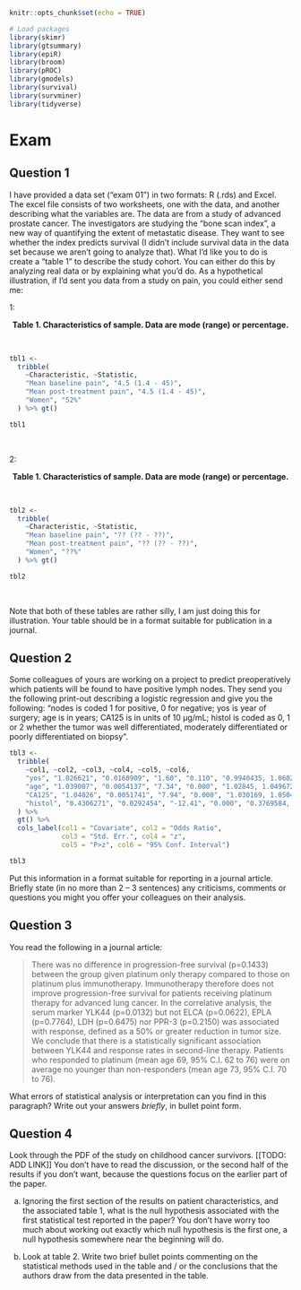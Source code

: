 ```r
knitr::opts_chunk$set(echo = TRUE)

# Load packages
library(skimr)
library(gtsummary)
library(epiR)
library(broom)
library(pROC)
library(gmodels)
library(survival)
library(survminer)
library(tidyverse)

```

# Exam

## Question 1

I have provided a data set ("exam 01") in two formats: R (.rds) and Excel. The excel file consists of two worksheets, one with the data, and another describing what the variables are. The data are from a study of advanced prostate cancer. The investigators are studying the "bone scan index", a new way of quantifying the extent of metastatic disease. They want to see whether the index predicts survival (I didn’t include survival data in the data set because we aren’t going to analyze that).   What I’d like you to do is create a "table 1" to describe the study cohort. You can either do this by analyzing real data or by explaining what you’d do. As a hypothetical illustration, if I’d sent you data from a study on pain, you could either send me:

1:

<center>**Table 1. Characteristics of sample. Data are mode (range) or percentage.**</center><br>

```r

tbl1 <-
  tribble(
    ~Characteristic, ~Statistic,
    "Mean baseline pain", "4.5 (1.4 - 45)",
    "Mean post-treatment pain", "4.5 (1.4 - 45)",
    "Women", "52%"
  ) %>% gt()

tbl1

```

<br>

2:

<center>**Table 1. Characteristics of sample. Data are mode (range) or percentage.**</center><br>

```r

tbl2 <-
  tribble(
    ~Characteristic, ~Statistic,
    "Mean baseline pain", "?? (?? - ??)",
    "Mean post-treatment pain", "?? (?? - ??)",
    "Women", "??%"
  ) %>% gt()

tbl2

```

<br>

Note that both of these tables are rather silly, I am just doing this for illustration. Your table should be in a format suitable for publication in a journal. 

## Question 2

Some colleagues of yours are working on a project to predict preoperatively which patients will be found to have positive lymph nodes. They send you the following print-out describing a logistic regression and give you the following: "nodes is coded 1 for positive, 0 for negative; yos is year of surgery; age is in years; CA125 is in units of 10 μg/mL; histol is coded as 0, 1 or 2 whether the tumor was well differentiated, moderately differentiated or poorly differentiated on biopsy".

```r

tbl3 <-
  tribble(
    ~col1, ~col2, ~col3, ~col4, ~col5, ~col6,
    "yos", "1.026621", "0.0168909", "1.60", "0.110", "0.9940435, 1.060266",
    "age", "1.039007", "0.0054137", "7.34", "0.000", "1.02845, 1.049672",
    "CA125", "1.04026", "0.0051741", "7.94", "0.000", "1.030169, 1.050451",
    "histol", "0.4306271", "0.0292454", "-12.41", "0.000", "0.3769584, 0.4919369"
  ) %>%
  gt() %>%
  cols_label(col1 = "Covariate", col2 = "Odds Ratio",
             col3 = "Std. Err.", col4 = "z",
             col5 = "P>z", col6 = "95% Conf. Interval")

tbl3

```

Put this information in a format suitable for reporting in a journal article. Briefly state (in no more than 2 – 3 sentences) any criticisms, comments or questions you might you offer your colleagues on their analysis.

## Question 3

You read the following in a journal article:

<div class="quote-container">

>There was no difference in progression-free survival (p=0.1433) between the group given platinum only therapy compared to those on platinum plus immunotherapy. Immunotherapy therefore does not improve progression-free survival for patients receiving platinum therapy for advanced lung cancer. In the correlative analysis, the serum marker YLK44 (p=0.0132) but not ELCA (p=0.0622), EPLA (p=0.7764), LDH (p=0.6475) nor PPR-3 (p=0.2150) was associated with response, defined as a 50% or greater reduction in tumor size. We conclude that there is a statistically significant association between YLK44 and response rates in second-line therapy. Patients who responded to platinum (mean age 69, 95% C.I. 62 to 76) were on average no younger than non-responders (mean age 73, 95% C.I. 70 to 76).

</div>

What errors of statistical analysis or interpretation can you find in this paragraph? Write out your answers _briefly_, in bullet point form.

## Question 4

Look through the PDF of the study on childhood cancer survivors. [[TODO: ADD LINK]] You don’t have to read the discussion, or the second half of the results if you don’t want, because the questions focus on the earlier part of the paper.

a)	Ignoring the first section of the results on patient characteristics, and the associated table 1, what is the null hypothesis associated with the first statistical test reported in the paper? You don’t have worry too much about working out exactly which null hypothesis is the first one, a null hypothesis somewhere near the beginning will do.

b)	Look at table 2. Write two brief bullet points commenting on the statistical methods used in the table and / or the conclusions that the authors draw from the data presented in the table. 
